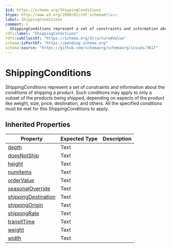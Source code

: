 ```yaml
---
$id: https://schema.org/ShippingConditions
$type: http://www.w3.org/2000/01/rdf-schema#Class
label: ShippingConditions
comment: |
  ShippingConditions represent a set of constraints and information about the conditions of shipping a product. Such conditions may apply to only a subset of the products being shipped, depending on aspects of the product like weight, size, price, destination, and others. All the specified conditions must be met for this ShippingConditions to apply.
rdfs:label: "ShippingConditions"
rdfs:subClassOf: "https://schema.org/StructuredValue"
schema:isPartOf: "https://pending.schema.org"
schema:source: "https://github.com/schemaorg/schemaorg/issues/3617"
---
```


# ShippingConditions

ShippingConditions represent a set of constraints and information about the conditions of shipping a product. Such conditions may apply to only a subset of the products being shipped, depending on aspects of the product like weight, size, price, destination, and others. All the specified conditions must be met for this ShippingConditions to apply.

## Inherited Properties

| Property | Expected Type | Description |
| --- | --- | --- |
| [depth](https://schema.org/depth) | Text |  |
| [doesNotShip](https://schema.org/doesNotShip) | Text |  |
| [height](https://schema.org/height) | Text |  |
| [numItems](https://schema.org/numItems) | Text |  |
| [orderValue](https://schema.org/orderValue) | Text |  |
| [seasonalOverride](https://schema.org/seasonalOverride) | Text |  |
| [shippingDestination](https://schema.org/shippingDestination) | Text |  |
| [shippingOrigin](https://schema.org/shippingOrigin) | Text |  |
| [shippingRate](https://schema.org/shippingRate) | Text |  |
| [transitTime](https://schema.org/transitTime) | Text |  |
| [weight](https://schema.org/weight) | Text |  |
| [width](https://schema.org/width) | Text |  |
